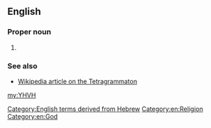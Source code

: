 ==English==

===Proper noun===
{{en-proper noun}}

# {{alternative form of|YHWH|lang=en}}

===See also===
*[[w:Tetragrammaton|Wikipedia article on the Tetragrammaton]]

[[Category:English terms derived from Hebrew]]
[[Category:en:Religion]]
[[Category:en:God]]

[[my:YHVH]]